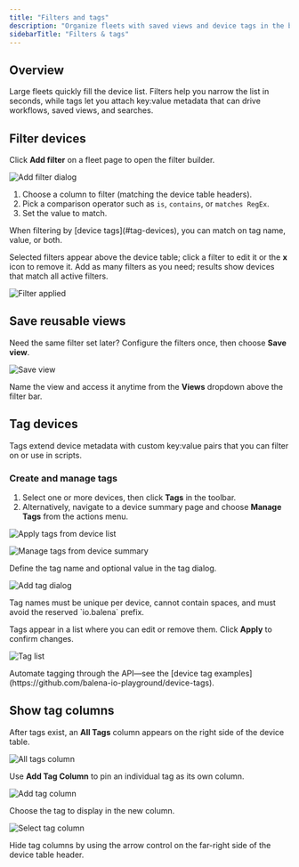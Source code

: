 ```yaml
---
title: "Filters and tags"
description: "Organize fleets with saved views and device tags in the balenaCloud dashboard."
sidebarTitle: "Filters & tags"
---
```


## Overview

Large fleets quickly fill the device list. Filters help you narrow the list in seconds, while tags let you attach key:value metadata that can drive workflows, saved views, and searches.

## Filter devices

Click **Add filter** on a fleet page to open the filter builder.

![Add filter dialog](https://docs.balena.io/img/common/app/add-filter.webp)

1. Choose a column to filter (matching the device table headers).
2. Pick a comparison operator such as `is`, `contains`, or `matches RegEx`.
3. Set the value to match.

<Note>
When filtering by [device tags](#tag-devices), you can match on tag name, value, or both.
</Note>

Selected filters appear above the device table; click a filter to edit it or the **x** icon to remove it. Add as many filters as you need; results show devices that match all active filters.

![Filter applied](https://docs.balena.io/img/common/app/filter-applied.webp)

## Save reusable views

Need the same filter set later? Configure the filters once, then choose **Save view**.

![Save view](https://docs.balena.io/img/common/app/save-view.webp)

Name the view and access it anytime from the **Views** dropdown above the filter bar.

## Tag devices

Tags extend device metadata with custom key:value pairs that you can filter on or use in scripts.

### Create and manage tags

1. Select one or more devices, then click **Tags** in the toolbar.
2. Alternatively, navigate to a device summary page and choose **Manage Tags** from the actions menu.

![Apply tags from device list](https://docs.balena.io/img/common/app/tags.webp)

![Manage tags from device summary](https://docs.balena.io/img/common/app/device_manage_tags.webp)

Define the tag name and optional value in the tag dialog.

![Add tag dialog](https://docs.balena.io/img/common/app/add_tag.webp)

<Warning>
Tag names must be unique per device, cannot contain spaces, and must avoid the reserved `io.balena` prefix.
</Warning>

Tags appear in a list where you can edit or remove them. Click **Apply** to confirm changes.

![Tag list](https://docs.balena.io/img/common/app/tag_list.webp)

<Info>
Automate tagging through the API—see the [device tag examples](https://github.com/balena-io-playground/device-tags).
</Info>

## Show tag columns

After tags exist, an **All Tags** column appears on the right side of the device table.

![All tags column](https://docs.balena.io/img/common/app/all_tags.webp)

Use **Add Tag Column** to pin an individual tag as its own column.

![Add tag column](https://docs.balena.io/img/common/app/add_tag_column.webp)

Choose the tag to display in the new column.

![Select tag column](https://docs.balena.io/img/common/app/tag_column.webp)

<Note>
Hide tag columns by using the arrow control on the far-right side of the device table header.
</Note>
